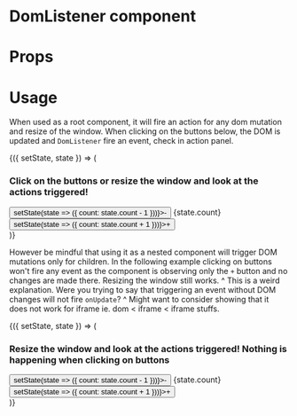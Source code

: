 
<Meta title="MDX|DomListener" component={DomListener} />

# DomListener component

<Description of={DomListener} />

# Props

<Props of={DomListener} />

# Usage

When used as a root component, it will fire an action for any dom mutation and resize of the window. When clicking on the buttons below, the DOM is updated and `DomListener` fire an event, check in action panel.

<Preview withSource>
  <Story name="as root component">
    <DomListener onUpdate={action("update")}>
      <Component initialState={{ count: 0 }}>
        {({ setState, state }) => (
          <div>
            <h3>Click on the buttons or resize the window and look at the actions triggered!</h3>
            <button onClick={() => setState(state => ({ count: state.count - 1 }))}>-</button>
            <span> {state.count} </span>
            <button onClick={() => setState(state => ({ count: state.count + 1 }))}>+</button>
          </div>
        )}
      </Component>
    </DomListener>
  </Story>
</Preview>

However be mindful that using it as a nested component will trigger DOM mutations only for children. In the following example clicking on buttons won't fire any event as the component is observing only the `+` button and no changes are made there. Resizing the window still works.
^ This is a weird explanation. Were you trying to say that triggering an event without DOM changes will not fire `onUpdate`?
^ Might want to consider showing that it does not work for iframe ie. dom < iframe < iframe stuffs.

<Preview withSource>
  <Story name="as a nested component">
    <Component initialState={{ count: 0 }}>
      {({ setState, state }) => (
        <div>
          <h3>Resize the window and look at the actions triggered! Nothing is happening when clicking on buttons</h3>
          <button onClick={() => setState(state => ({ count: state.count - 1 }))}>-</button>
          <span> {state.count} </span>
          <DomListener onUpdate={action("update")}>
            <button onClick={() => setState(state => ({ count: state.count + 1 }))}>+</button>
          </DomListener>
        </div>
      )}
    </Component>
  </Story>
</Preview>
